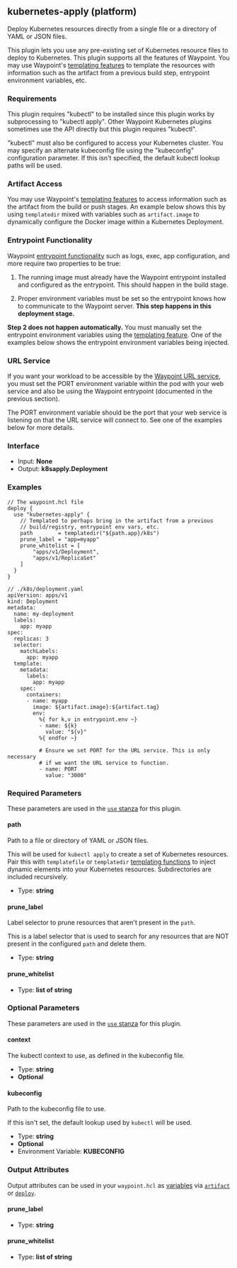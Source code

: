## kubernetes-apply (platform)

Deploy Kubernetes resources directly from a single file or a directory of YAML
or JSON files.

This plugin lets you use any pre-existing set of Kubernetes resource files
to deploy to Kubernetes. This plugin supports all the features of Waypoint.
You may use Waypoint's [templating features](/waypoint/docs/waypoint-hcl/functions/template)
to template the resources with information such as the artifact from
a previous build step, entrypoint environment variables, etc.

### Requirements

This plugin requires "kubectl" to be installed since this plugin works by
subprocessing to "kubectl apply". Other Waypoint Kubernetes plugins sometimes
use the API directly but this plugin requires "kubectl".

"kubectl" must also be configured to access your Kubernetes cluster. You
may specify an alternate kubeconfig file using the "kubeconfig" configuration
parameter. If this isn't specified, the default kubectl lookup paths will be
used.

### Artifact Access

You may use Waypoint's [templating features](/waypoint/docs/waypoint-hcl/functions/template)
to access information such as the artifact from the build or push stages.
An example below shows this by using `templatedir` mixed with
variables such as `artifact.image` to dynamically configure the
Docker image within a Kubernetes Deployment.

### Entrypoint Functionality

Waypoint [entrypoint functionality](/waypoint/docs/entrypoint#functionality) such
as logs, exec, app configuration, and more require two properties to be true:

1. The running image must already have the Waypoint entrypoint installed
   and configured as the entrypoint. This should happen in the build stage.

2. Proper environment variables must be set so the entrypoint knows how
   to communicate to the Waypoint server. **This step happens in this
   deployment stage.**

**Step 2 does not happen automatically.** You must manually set the entrypoint
environment variables using the [templating feature](/waypoint/docs/waypoint-hcl/functions/template).
One of the examples below shows the entrypoint environment variables being
injected.

### URL Service

If you want your workload to be accessible by the
[Waypoint URL service](/waypoint/docs/url), you must set the PORT environment variable
within the pod with your web service and also be using the Waypoint
entrypoint (documented in the previous section).

The PORT environment variable should be the port that your web service
is listening on that the URL service will connect to. See one of the examples
below for more details.

### Interface

- Input: **None**
- Output: **k8sapply.Deployment**

### Examples

```hcl
// The waypoint.hcl file
deploy {
  use "kubernetes-apply" {
    // Templated to perhaps bring in the artifact from a previous
    // build/registry, entrypoint env vars, etc.
    path        = templatedir("${path.app}/k8s")
    prune_label = "app=myapp"
	prune_whitelist = [
		"apps/v1/Deployment",
		"apps/v1/ReplicaSet"
  	]
  }
}

// ./k8s/deployment.yaml
apiVersion: apps/v1
kind: Deployment
metadata:
  name: my-deployment
  labels:
    app: myapp
spec:
  replicas: 3
  selector:
    matchLabels:
      app: myapp
  template:
    metadata:
      labels:
        app: myapp
    spec:
      containers:
      - name: myapp
        image: ${artifact.image}:${artifact.tag}
        env:
          %{ for k,v in entrypoint.env ~}
          - name: ${k}
            value: "${v}"
          %{ endfor ~}

          # Ensure we set PORT for the URL service. This is only necessary
          # if we want the URL service to function.
          - name: PORT
            value: "3000"
```

### Required Parameters

These parameters are used in the [`use` stanza](/waypoint/docs/waypoint-hcl/use) for this plugin.

#### path

Path to a file or directory of YAML or JSON files.

This will be used for `kubectl apply` to create a set of Kubernetes resources. Pair this with `templatefile` or `templatedir` [templating functions](/waypoint/docs/waypoint-hcl/functions/template) to inject dynamic elements into your Kubernetes resources. Subdirectories are included recursively.

- Type: **string**

#### prune_label

Label selector to prune resources that aren't present in the `path`.

This is a label selector that is used to search for any resources that are NOT present in the configured `path` and delete them.

- Type: **string**

#### prune_whitelist

- Type: **list of string**

### Optional Parameters

These parameters are used in the [`use` stanza](/waypoint/docs/waypoint-hcl/use) for this plugin.

#### context

The kubectl context to use, as defined in the kubeconfig file.

- Type: **string**
- **Optional**

#### kubeconfig

Path to the kubeconfig file to use.

If this isn't set, the default lookup used by `kubectl` will be used.

- Type: **string**
- **Optional**
- Environment Variable: **KUBECONFIG**

### Output Attributes

Output attributes can be used in your `waypoint.hcl` as [variables](/waypoint/docs/waypoint-hcl/variables) via [`artifact`](/waypoint/docs/waypoint-hcl/variables/artifact) or [`deploy`](/waypoint/docs/waypoint-hcl/variables/deploy).

#### prune_label

- Type: **string**

#### prune_whitelist

- Type: **list of string**
